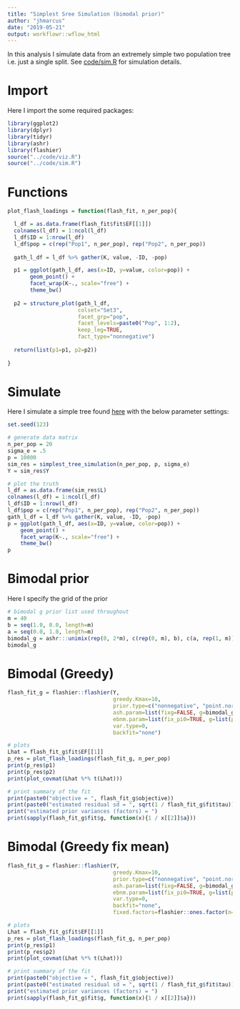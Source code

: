 ```yaml
---
title: "Simplest Sree Simulation (bimodal prior)"
author: "jhmarcus"
date: "2019-05-21"
output: workflowr::wflow_html
---
```


In this analysis I simulate data from an extremely simple two population tree i.e. just a single split. See [code/sim.R](https://github.com/jhmarcus/drift-workflow/tree/master/code/sim.R) for simulation details.

# Import

Here I import the some required packages:

```r
library(ggplot2)
library(dplyr)
library(tidyr)
library(ashr)
library(flashier)
source("../code/viz.R")
source("../code/sim.R")
```

# Functions

```r
plot_flash_loadings = function(flash_fit, n_per_pop){

  l_df = as.data.frame(flash_fit$fit$EF[[1]])
  colnames(l_df) = 1:ncol(l_df)
  l_df$ID = 1:nrow(l_df)
  l_df$pop = c(rep("Pop1", n_per_pop), rep("Pop2", n_per_pop))
  
  gath_l_df = l_df %>% gather(K, value, -ID, -pop) 

  p1 = ggplot(gath_l_df, aes(x=ID, y=value, color=pop)) + 
       geom_point() +
       facet_wrap(K~., scale="free") +
       theme_bw() 
  
  p2 = structure_plot(gath_l_df, 
                      colset="Set3", 
                      facet_grp="pop", 
                      facet_levels=paste0("Pop", 1:2),
                      keep_leg=TRUE,
                      fact_type="nonnegative") 
  
  return(list(p1=p1, p2=p2))
  
}
```

# Simulate

Here I simulate a simple tree found [here](simpler_tree_simulation.html) with the below parameter settings:

```r
set.seed(123)

# generate data matrix
n_per_pop = 20
sigma_e = .5
p = 10000
sim_res = simplest_tree_simulation(n_per_pop, p, sigma_e)
Y = sim_res$Y

# plot the truth
l_df = as.data.frame(sim_res$L)
colnames(l_df) = 1:ncol(l_df)
l_df$ID = 1:nrow(l_df)
l_df$pop = c(rep("Pop1", n_per_pop), rep("Pop2", n_per_pop))
gath_l_df = l_df %>% gather(K, value, -ID, -pop) 
p = ggplot(gath_l_df, aes(x=ID, y=value, color=pop)) + 
    geom_point() +
    facet_wrap(K~., scale="free") +
    theme_bw() 
p
```

# Bimodal prior

Here I specify the grid of the prior

```r
# bimodal g prior list used throughout
m = 40
b = seq(1.0, 0.0, length=m)
a = seq(0.0, 1.0, length=m)
bimodal_g = ashr:::unimix(rep(0, 2*m), c(rep(0, m), b), c(a, rep(1, m)))
bimodal_g
```

# Bimodal (Greedy)

```r
flash_fit_g = flashier::flashier(Y, 
                                 greedy.Kmax=10,
                                 prior.type=c("nonnegative", "point.normal"),
                                 ash.param=list(fixg=FALSE, g=bimodal_g),
                                 ebnm.param=list(fix_pi0=TRUE, g=list(pi0=0.0)),
                                 var.type=0,
                                 backfit="none")

# plots
Lhat = flash_fit_g$fit$EF[[1]]
p_res = plot_flash_loadings(flash_fit_g, n_per_pop)
print(p_res$p1)
print(p_res$p2)
print(plot_covmat(Lhat %*% t(Lhat)))

# print summary of the fit
print(paste0("objective = ", flash_fit_g$objective))
print(paste0("estimated residual sd = ", sqrt(1 / flash_fit_g$fit$tau)))
print("estimated prior variances (factors) = ")
print(sapply(flash_fit_g$fit$g, function(x){1 / x[[2]]$a}))
```

# Bimodal (Greedy fix mean)

```r
flash_fit_g = flashier::flashier(Y, 
                                 greedy.Kmax=10,
                                 prior.type=c("nonnegative", "point.normal"),
                                 ash.param=list(fixg=FALSE, g=bimodal_g),
                                 ebnm.param=list(fix_pi0=TRUE, g=list(pi0=0.0)),
                                 var.type=0,
                                 backfit="none",
                                 fixed.factors=flashier::ones.factor(n=1))

# plots
Lhat = flash_fit_g$fit$EF[[1]]
p_res = plot_flash_loadings(flash_fit_g, n_per_pop)
print(p_res$p1)
print(p_res$p2)
print(plot_covmat(Lhat %*% t(Lhat)))

# print summary of the fit
print(paste0("objective = ", flash_fit_g$objective))
print(paste0("estimated residual sd = ", sqrt(1 / flash_fit_g$fit$tau)))
print("estimated prior variances (factors) = ")
print(sapply(flash_fit_g$fit$g, function(x){1 / x[[2]]$a}))
```